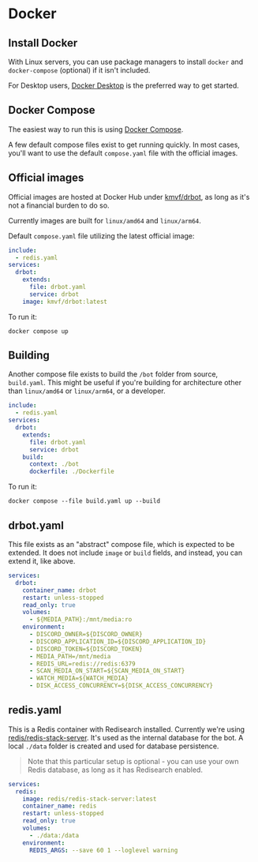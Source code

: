 # Docker

## Install Docker

With Linux servers, you can use package managers to install `docker` and `docker-compose` (optional) if it isn't included.

For Desktop users, [Docker Desktop](https://www.docker.com/products/docker-desktop/) is the preferred way to get started.

## Docker Compose

The easiest way to run this is using [Docker Compose](https://docs.docker.com/compose/).

A few default compose files exist to get running quickly. In most cases, you'll want to use the
default `compose.yaml` file with the official images.

## Official images

Official images are hosted at Docker Hub under [kmvf/drbot](https://hub.docker.com/r/kmvf/drbot),
as long as it's not a financial burden to do so.

Currently images are built for `linux/amd64` and `linux/arm64`.

Default `compose.yaml` file utilizing the latest official image:

```yaml
include:
  - redis.yaml
services:
  drbot:
    extends:
      file: drbot.yaml
      service: drbot
    image: kmvf/drbot:latest
```

To run it:

```shell
docker compose up
```

## Building

Another compose file exists to build the `/bot` folder from source, `build.yaml`. This might be useful if
you're building for architecture other than `linux/amd64` or `linux/arm64`, or a developer.

```yaml
include:
  - redis.yaml
services:
  drbot:
    extends:
      file: drbot.yaml
      service: drbot
    build:
      context: ./bot
      dockerfile: ./Dockerfile
```

To run it:

```shell
docker compose --file build.yaml up --build
```

## drbot.yaml

This file exists as an "abstract" compose file, which is expected to be extended.
It does not include `image` or `build` fields, and instead, you can extend it, like above.

```yaml
services:
  drbot:
    container_name: drbot
    restart: unless-stopped
    read_only: true
    volumes:
      - ${MEDIA_PATH}:/mnt/media:ro
    environment:
      - DISCORD_OWNER=${DISCORD_OWNER}
      - DISCORD_APPLICATION_ID=${DISCORD_APPLICATION_ID}
      - DISCORD_TOKEN=${DISCORD_TOKEN}
      - MEDIA_PATH=/mnt/media
      - REDIS_URL=redis://redis:6379
      - SCAN_MEDIA_ON_START=${SCAN_MEDIA_ON_START}
      - WATCH_MEDIA=${WATCH_MEDIA}
      - DISK_ACCESS_CONCURRENCY=${DISK_ACCESS_CONCURRENCY}
```

## redis.yaml

This is a Redis container with Redisearch installed. Currently we're using
[redis/redis-stack-server](https://hub.docker.com/r/redis/redis-stack-server).
It's used as the internal database for the bot. A local `./data` folder is created
and used for database persistence.

> Note that this particular setup is optional - you can use your own Redis database,
> as long as it has Redisearch enabled.

```yaml
services:
  redis:
    image: redis/redis-stack-server:latest
    container_name: redis
    restart: unless-stopped
    read_only: true
    volumes:
      - ./data:/data
    environment:
      REDIS_ARGS: --save 60 1 --loglevel warning
```

